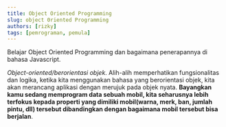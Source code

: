 ```yaml
---
title: Object Oriented Programming
slug: object 0riented Programming
authors: [rizky]
tags: [pemrograman, pemula]
---
```


Belajar Object Oriented Programming dan bagaimana penerapannya di bahasa Javascript.

<!--truncate-->

_Object-oriented/berorientasi objek_. Alih-alih memperhatikan fungsionalitas dan logika, ketika kita menggunakan bahasa yang berorientasi objek, kita akan merancang aplikasi dengan merujuk pada objek nyata. **Bayangkan kamu sedang memprogram data sebuah mobil, kita seharusnya lebih terfokus kepada properti yang dimiliki mobil(warna, merk, ban, jumlah pintu, dll) tersebut dibandingkan dengan bagaimana mobil tersebut bisa berjalan**.
